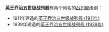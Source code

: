 '''英王乔治五世级战列舰'''有两个同名的[[战列舰|战列舰]]级别：
* 1911年建造的[[英王乔治五世级战列舰_(1911年)|英王乔治五世级战列舰 (1911年)]]
* 1939年建造的[[英王乔治五世级战列舰_(1939年)|英王乔治五世级战列舰 (1939年)]]

{{disambig|Cat=武器消歧義}}